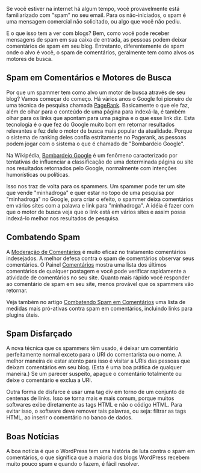 {{Languages|
{{en|Comment Spam}}
{{ja|コメントスパム}}
{{pt-br|Spam em Comentários}}
}}
{{Comunidade WP-Brasil}}
{{Ajuda}}
Se você estiver na internet há algum tempo, você provavelmente está familiarizado com "spam" no seu email. Para os não-iniciados, o spam é uma mensagem comercial não solicitado, ou algo que você não pediu.

E o que isso tem a ver com blogs? Bem, como você pode receber mensagens de spam em sua caixa de entrada, as pessoas podem deixar comentários de spam em seu blog. Entretanto, diferentemente de spam onde o alvo é você, o spam de comentários, geralmente tem como alvos os  motores de busca. 

== Spam em Comentários e Motores de Busca ==

Por que um spammer tem como alvo um motor de busca através de seu blog? Vamos começar do começo. Há vários anos o Google foi pioneiro de uma técnica de pesquisa chamada [http://www.google.com/technology/ PageRank]. Basicamente o que ele faz, além de olhar para o conteúdo de uma página para indexá-la, é também olhar para os links que apontam para uma página e o que esse link diz. Esta tecnologia é o que fez do Google muito bom em retornar resultados relevantes e fez dele o motor de busca mais popular da atualidade. Porque o sistema de ranking deles confia estritamente no Pagerank, as pessoas podem jogar com o sistema o que é chamado de "Bombardeio Google".

Na Wikipédia, [http://pt.wikipedia.org/wiki/Bomba_do_Google Bombardeio Google] é um fenômeno caracterizado por tentativas de influenciar a classificação de uma determinada página ou site nos resultados retornados pelo Google, normalmente com intenções humorísticas ou políticas. 

Isso nos traz de volta para os spammers. Um spammer pode ter um site que vende "minhadroga" e quer estar no topo de uma pesquisa por "minhadroga" no Google, para criar o efeito, o spammer deixa comentários em vários sites com a palavra e link para "minhadroga". A idéia é fazer com que o motor de busca veja que o link está em vários sites e assim possa indexá-lo melhor nos resultados de pesquisa.

==Combatendo Spam==

A [[pt-br:Moderação de Comentários|Moderação de Comentários]] é muito eficaz no tratamento comentários indesejados. A melhor defesa contra o spam de comentários observar seus comentários. O Painel [[pt-br:Painel Comentários|Comentários]] mostra uma lista dos últimos comentários de qualquer postagem e você pode verificar rapidamente a atividade de comentários no seu site. Quanto mais rápido você responder ao comentário de spam em seu site, menos provável que os spammers vão retornar.

Veja também no artigo [[pt-br:Combatendo Spam em Comentários|Combatendo Spam em Comentários]]  uma lista de medidas mais pró-ativas contra spam em comentários, incluindo links para plugins úteis. 

== Spam Disfarçado==
A nova técnica que os spammers têm usado, é deixar um comentário perfeitamente normal exceto para o URI do comentarista ou o nome. A melhor maneira de estar atento para isso é visitar a URIs das pessoas que deixam comentários em seu blog. (Esta é uma boa prática de qualquer maneira.) Se um parecer suspeito, apague o comentário totalmente ou deixe o comentário e exclua a URI.

Outra forma de disfarce é usar uma tag div em torno de um conjunto de centenas de links. Isso se torna mais e mais comum, porque muitos softwares exibe diretamente as tags HTML e não o código HTML. Para evitar isso, o software deve remover tais palavras, ou seja: filtrar as tags HTML, ao inserir o comentário no banco de dados. 

==Boas Notícias==

A boa notícia é que o WordPress tem uma história de luta contra o spam em comentários, o que significa que a maioria dos blogs WordPress recebem muito pouco spam e quando o fazem, é fácil resolver.
{{AjudaPainel}}
{{DEFAULTSORT:S}}